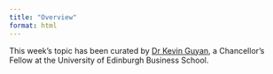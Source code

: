 ```yaml
---
title: "Overview"
format: html
---
```


This week's topic has been curated by [Dr Kevin Guyan](https://www.business-school.ed.ac.uk/staff/kevin-kevin-guyan), a Chancellor's Fellow at the University of Edinburgh Business School.
